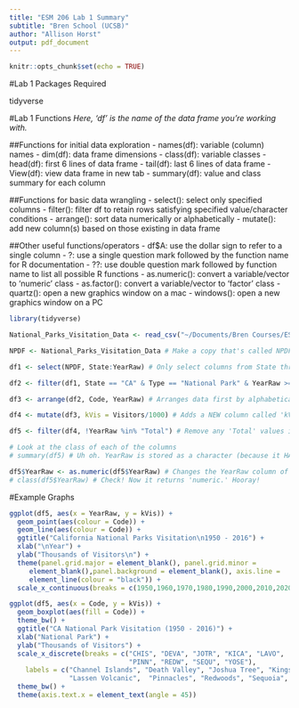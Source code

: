 ```yaml
---
title: "ESM 206 Lab 1 Summary"
subtitle: "Bren School (UCSB)"
author: "Allison Horst"
output: pdf_document
---
```


```r
knitr::opts_chunk$set(echo = TRUE)
```

#Lab 1 Packages Required

tidyverse

#Lab 1 Functions
*Here, 'df' is the name of the data frame you're working with.*

##Functions for initial data exploration
- names(df): variable (column) names
- dim(df): data frame dimensions
- class(df): variable classes
- head(df): first 6 lines of data frame
- tail(df): last 6 lines of data frame
- View(df): view data frame in new tab
- summary(df): value and class summary for each column

##Functions for basic data wrangling
- select(): select only specified columns
- filter(): filter df to retain rows satisfying specified value/character conditions
- arrange(): sort data numerically or alphabetically
- mutate(): add new column(s) based on those existing in data frame

##Other useful functions/operators
- df$A: use the dollar sign to refer to a single column
- ?: use a single question mark followed by the function name for R documentation
- ??: use double question mark followed by function name to list all possible R functions
- as.numeric(): convert a variable/vector to 'numeric' class
- as.factor(): convert a variable/vector to 'factor' class
- quartz(): open a new graphics window on a mac
- windows(): open a new graphics window on a PC

```r
library(tidyverse)
```


```r
National_Parks_Visitation_Data <- read_csv("~/Documents/Bren Courses/ESM 206/Fall 2017/Labs/Lab 1/National Parks Visitation Data.csv") # Make sure they get used to adding comments after each line of code!
```


```r

NPDF <- National_Parks_Visitation_Data # Make a copy that's called NPDF, which is easier to call as a variable

df1 <- select(NPDF, State:YearRaw) # Only select columns from State through YearRaw in NPDF data frame, store as a new data frame 'df1'

df2 <- filter(df1, State == "CA" & Type == "National Park" & YearRaw >= 1950) # Filters so that only rows are retained if the State column is 'CA' and the Type column is 'National Park' AND only incudes if Year is 1950 or greater, stores as new subset data frame 'df2'

df3 <- arrange(df2, Code, YearRaw) # Arranges data first by alphabetical order in 'Code' column, THEN by ascending value in YearRaw column

df4 <- mutate(df3, kVis = Visitors/1000) # Adds a NEW column called 'kVis' (for thousands of visitors) to 'df3' that is the Visitors column divided by 1000 (convert to units of 1000s of visitors)

df5 <- filter(df4, !YearRaw %in% "Total") # Remove any 'Total' values in the YearRaw column (this is a little advanced...tell them not to worry about it much). Basically %in% looks to match "Total" in YearRaw...putting the '!' before YearRaw makes it the opposite (look for anything NOT matching Total in the YearRaw column)

# Look at the class of each of the columns
# summary(df5) # Uh oh. YearRaw is stored as a character (because it HAD those 'Total' characters in it). We want it to be stored as a number so that we can use it easily as our x-axis value. 

df5$YearRaw <- as.numeric(df5$YearRaw) # Changes the YearRaw column of df5 to 'numeric' instead of 'character'
# class(df5$YearRaw) # Check! Now it returns 'numeric.' Hooray!

```

\newpage
#Example Graphs

```r

ggplot(df5, aes(x = YearRaw, y = kVis)) + 
  geom_point(aes(colour = Code)) + 
  geom_line(aes(colour = Code)) + 
  ggtitle("California National Parks Visitation\n1950 - 2016") + 
  xlab("\nYear") + 
  ylab("Thousands of Visitors\n") + 
  theme(panel.grid.major = element_blank(), panel.grid.minor =
     element_blank(),panel.background = element_blank(), axis.line =  
     element_line(colour = "black")) +
  scale_x_continuous(breaks = c(1950,1960,1970,1980,1990,2000,2010,2020))

```

\newpage
```r

ggplot(df5, aes(x = Code, y = kVis)) +
  geom_boxplot(aes(fill = Code)) +
  theme_bw() +
  ggtitle("CA National Park Visitation (1950 - 2016)") +
  xlab("National Park") +
  ylab("Thousands of Visitors") +
  scale_x_discrete(breaks = c("CHIS", "DEVA", "JOTR", "KICA", "LAVO", 
                              "PINN", "REDW", "SEQU", "YOSE"),
    labels = c("Channel Islands", "Death Valley", "Joshua Tree", "Kings Canyon", 
               "Lassen Volcanic",  "Pinnacles", "Redwoods", "Sequoia", "Yosemite")) +
  theme_bw() +
  theme(axis.text.x = element_text(angle = 45))

```

